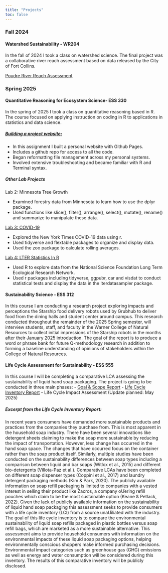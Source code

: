 ```yaml
---
title: "Projects"
toc: false
---
```


### Fall 2024

#### Watershed Sustainability - WR204

In the fall of 2024 I took a class on watershed science. The final project was a collaborative river reach assessment based on data released by the City of Fort Collins.

<a href="media/wr204_poudre_river_reach_assessment.pdf" target="_blank"> Poudre River Reach Assessment </a>


### Spring 2025

#### Quantitative Reasoning for Ecosystem Science- ESS 330

In the spring of 2025 I took a class on quantitative reasoning based in R. The course focused on applying instruction on coding in R to applications in statistics and data science.

##### [Building a project website:](https://zcramton.github.io){target="_blank"}

-   In this assignment I built a personal website with Github Pages.
-   Includes a github repo for access to all the code.
-   Began reformatting file management across my personal systems.
-   Involved extensive troubleshooting and became familiar with R and Terminal syntax.

##### Other Lab Projects

Lab 2: Minnesota Tree Growth

-   Examined forestry data from Minnesota to learn how to use the dplyr package.
-   Used functions like slice(), filter(), arrange(), select(), mutate(), rename() and summarize to manipulate these data.

[Lab 3: COVID-19](https://zcramton.github.io/csu-ess-lab3/lab-03.html){target="_blank"}

-   Explored the New York Times COVID-19 data using r.
-   Used tidyverse and flextable packages to organize and display data.
-   Used the zoo package to calculate rolling averages.

[Lab 4: LTER Statistics In R](https://zcramton.github.io/csu-ess330-lab4/lab-04.html){target="_blank"}

-   Used R to explore data from the National Science Foundation Long Term Ecological Research Network.
-   Used r packages including tidyverse, ggpubr, car and visdat to conduct statistical tests and display the data in the lterdatasampler package.


#### Sustainability Science - ESS 312

  In this course I am conducting a research project exploring impacts and perceptions the Starship food delivery robots used by Grubhub to deliver food from the dining halls and student center around campus. This research conducted throughout the remainder of the 2025 Spring semester, will interview students, staff, and faculty in the Warner College of Natural Resources to collect initial impressions of the Starship robots in the months after their January 2025 introduction. The goal of the report is to produce a word or phrase bank for future Q-methodology research in addition to forming a baseline understanding of opinions of stakeholders within the College of Natural Resources.

#### Life Cycle Assessment for Sustainability - ESS 555

In this course I will be completing a comparative LCA assessing the sustainability of liquid hand soap packaging. The project is going to be conducted in three main phases:
-   [Goal & Scope Report](media/ess555_g+s_report.pdf){target="_blank"}
-   [Life Cycle Inventory Report](media/ess555_lci_report.pdf){target="_blank"}
-   Life Cycle Impact Assessment (Update planned: May 2025)
  
##### Excerpt from the Life Cycle Inventory Report:
  In recent years consumers have demanded more sustainable products and
practices from the companies they purchase from. This is most apparent in the household soap industry. There have been several innovations like detergent sheets claiming to make the soap more sustainable by reducing the impact of transportation. However, less change has occurred in the hand soap space. The changes that have occurred focus on the container rather than the soap product itself.
  Similarly, multiple studies have been conducted on the sustainability differences between soap types including a comparison between liquid and bar soaps (Witlox et al., 2015) and different bio-detergents (Villota-Paz et al.). Comparative LCAs have been completed on different soap dispenser types (Coppini et al., 2017) and laundry detergent packaging methods (Kim & Park, 2020). The publicly available information on soap refill packaging is limited to companies with a vested interest in selling their product like Zacros, a company oƯering refill pouches which claim to be the most sustainable option (Keane & Petlack, 2022). Given the lack of publicly available information on the sustainability of liquid hand soap packaging this assessment seeks to provide consumers with a life cycle inventory (LCI) from a source unaƯiliated with the industry.
  The goal of this life cycle inventory is to compare the environmental sustainability of liquid soap refills packaged in plastic bottles versus soap refill bags, which are marketed as a more sustainable alternative. This assessment aims to provide household consumers with information on the environmental impacts of these liquid soap packaging options, helping environmentally conscious shoppers make informed purchasing decisions. Environmental impact categories such as greenhouse gas (GHG) emissions as well as energy and water consumption will be considered during this inventory. The results of this comparative inventory will be publicly disclosed. 